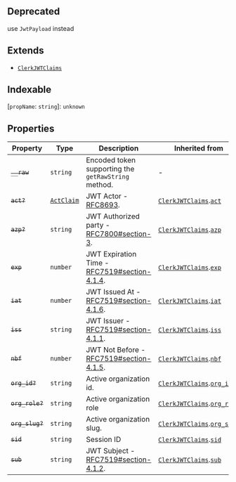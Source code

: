 ## Deprecated

use `JwtPayload` instead

## Extends

- [`ClerkJWTClaims`](clerk-jwt-claims.mdx)

## Indexable

\[`propName`: `string`\]: `unknown`

## Properties

| Property                              | Type                        | Description                                                                                       | Inherited from                                                                     |
| ------------------------------------- | --------------------------- | ------------------------------------------------------------------------------------------------- | ---------------------------------------------------------------------------------- |
| <a id="__raw"></a> ~~`__raw`~~        | `string`                    | Encoded token supporting the `getRawString` method.                                               | -                                                                                  |
| <a id="act"></a> ~~`act?`~~           | [`ActClaim`](act-claim.mdx) | JWT Actor - [RFC8693](https://www.rfc-editor.org/rfc/rfc8693.html#name-act-actor-claim).          | [`ClerkJWTClaims`](clerk-jwt-claims.mdx).[`act`](ClerkJWTClaims.mdx#act)           |
| <a id="azp"></a> ~~`azp?`~~           | `string`                    | JWT Authorized party - [RFC7800#section-3](https://tools.ietf.org/html/rfc7800#section-3).        | [`ClerkJWTClaims`](clerk-jwt-claims.mdx).[`azp`](ClerkJWTClaims.mdx#azp)           |
| <a id="exp"></a> ~~`exp`~~            | `number`                    | JWT Expiration Time - [RFC7519#section-4.1.4](https://tools.ietf.org/html/rfc7519#section-4.1.4). | [`ClerkJWTClaims`](clerk-jwt-claims.mdx).[`exp`](ClerkJWTClaims.mdx#exp)           |
| <a id="iat"></a> ~~`iat`~~            | `number`                    | JWT Issued At - [RFC7519#section-4.1.6](https://tools.ietf.org/html/rfc7519#section-4.1.6).       | [`ClerkJWTClaims`](clerk-jwt-claims.mdx).[`iat`](ClerkJWTClaims.mdx#iat)           |
| <a id="iss"></a> ~~`iss`~~            | `string`                    | JWT Issuer - [RFC7519#section-4.1.1](https://tools.ietf.org/html/rfc7519#section-4.1.1).          | [`ClerkJWTClaims`](clerk-jwt-claims.mdx).[`iss`](ClerkJWTClaims.mdx#iss)           |
| <a id="nbf"></a> ~~`nbf`~~            | `number`                    | JWT Not Before - [RFC7519#section-4.1.5](https://tools.ietf.org/html/rfc7519#section-4.1.5).      | [`ClerkJWTClaims`](clerk-jwt-claims.mdx).[`nbf`](ClerkJWTClaims.mdx#nbf)           |
| <a id="org_id"></a> ~~`org_id?`~~     | `string`                    | Active organization id.                                                                           | [`ClerkJWTClaims`](clerk-jwt-claims.mdx).[`org_id`](ClerkJWTClaims.mdx#org_id)     |
| <a id="org_role"></a> ~~`org_role?`~~ | `string`                    | Active organization role                                                                          | [`ClerkJWTClaims`](clerk-jwt-claims.mdx).[`org_role`](ClerkJWTClaims.mdx#org_role) |
| <a id="org_slug"></a> ~~`org_slug?`~~ | `string`                    | Active organization slug.                                                                         | [`ClerkJWTClaims`](clerk-jwt-claims.mdx).[`org_slug`](ClerkJWTClaims.mdx#org_slug) |
| <a id="sid"></a> ~~`sid`~~            | `string`                    | Session ID                                                                                        | [`ClerkJWTClaims`](clerk-jwt-claims.mdx).[`sid`](ClerkJWTClaims.mdx#sid)           |
| <a id="sub"></a> ~~`sub`~~            | `string`                    | JWT Subject - [RFC7519#section-4.1.2](https://tools.ietf.org/html/rfc7519#section-4.1.2).         | [`ClerkJWTClaims`](clerk-jwt-claims.mdx).[`sub`](ClerkJWTClaims.mdx#sub)           |
